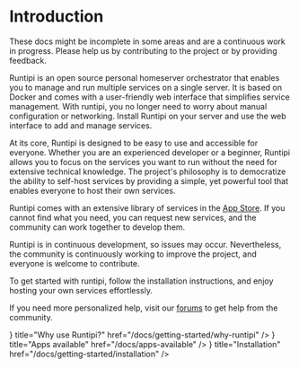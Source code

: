 
# Introduction

<AppScreenshot />

<Callout emoji="🚨">
  These docs might be incomplete in some areas and are a continuous work in progress. Please
  help us by contributing to the project or by providing feedback.
</Callout>

Runtipi is an open source personal homeserver orchestrator that enables you to manage and run multiple services on a single server.
It is based on Docker and comes with a user-friendly web interface that simplifies service management.
With runtipi, you no longer need to worry about manual configuration or networking.
Install Runtipi on your server and use the web interface to add and manage services.

At its core, Runtipi is designed to be easy to use and accessible for everyone.
Whether you are an experienced developer or a beginner, Runtipi allows you to focus on the services you want to run without the need for extensive technical knowledge.
The project's philosophy is to democratize the ability to self-host services by providing a simple, yet powerful tool that enables everyone to host their own services.

Runtipi comes with an extensive library of services in the [App Store](/docs/apps-available).
If you cannot find what you need, you can request new services, and the community can work together to develop them.

Runtipi is in continuous development, so issues may occur. Nevertheless, the community is continuously working to improve the project, and everyone is welcome to contribute.

To get started with runtipi, follow the installation instructions, and enjoy hosting your own services effortlessly.

If you need more personalized help, visit our [forums](https://forums.runtipi.io/) to get help from the community.

<Cards>
  <Cards.Card
    icon={<LightBulbIcon />}
    title="Why use Runtipi?"
    href="/docs/getting-started/why-runtipi"
  />
  <Cards.Card
    icon={<LightBulbIcon />}
    title="Apps available"
    href="/docs/apps-available"
  />
  <Cards.Card
    icon={<WrenchIcon />}
    title="Installation"
    href="/docs/getting-started/installation"
  />
</Cards>
